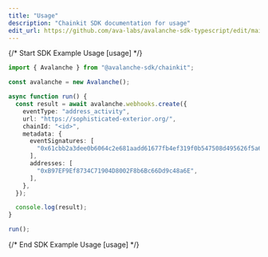 ```yaml
---
title: "Usage"
description: "Chainkit SDK documentation for usage"
edit_url: https://github.com/ava-labs/avalanche-sdk-typescript/edit/main/chainkit/USAGE.md
---
```


{/*  Start SDK Example Usage [usage]  */}
```typescript
import { Avalanche } from "@avalanche-sdk/chainkit";

const avalanche = new Avalanche();

async function run() {
  const result = await avalanche.webhooks.create({
    eventType: "address_activity",
    url: "https://sophisticated-exterior.org/",
    chainId: "<id>",
    metadata: {
      eventSignatures: [
        "0x61cbb2a3dee0b6064c2e681aadd61677fb4ef319f0b547508d495626f5a62f64",
      ],
      addresses: [
        "0xB97EF9Ef8734C71904D8002F8b6Bc66Dd9c48a6E",
      ],
    },
  });

  console.log(result);
}

run();

```
{/*  End SDK Example Usage [usage]  */}